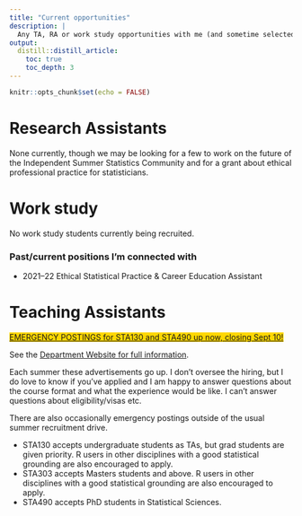 ```yaml
---
title: "Current opportunities"
description: |
  Any TA, RA or work study opportunities with me (and sometime selected colleagues) will be listed here. *Last updated: 2021-09-09*.
output: 
  distill::distill_article:
    toc: true
    toc_depth: 3
---
```


```r
knitr::opts_chunk$set(echo = FALSE)
```

# Research Assistants

None currently, though we may be looking for a few to work on the future of the Independent Summer Statistics Community and for a grant about ethical professional practice for statisticians.

# Work study

No work study students currently being recruited. 

### Past/current positions I'm connected with
- 2021–22 Ethical Statistical Practice & Career Education Assistant 

# Teaching Assistants

<span style="background-color: #FFD700">[EMERGENCY POSTINGS for STA130 and STA490 up now, closing Sept 10!](https://www.statistics.utoronto.ca/employment-opportunities/cupe-positions-unit-1)</span>


See the [Department Website for full information](https://www.statistics.utoronto.ca/employment-opportunities/cupe-positions-unit-1#teaching-assistants-accordion-1).

Each summer these advertisements go up. I don't oversee the hiring, but I do love to know if you've applied and I am happy to answer questions about the course format and what the experience would be like. I can't answer questions about eligibility/visas etc.

There are also occasionally emergency postings outside of the usual summer recruitment drive.

-   STA130 accepts undergraduate students as TAs, but grad students are given priority. R users in other disciplines with a good statistical grounding are also encouraged to apply.
-   STA303 accepts Masters students and above. R users in other disciplines with a good statistical grounding are also encouraged to apply.
-   STA490 accepts PhD students in Statistical Sciences.

